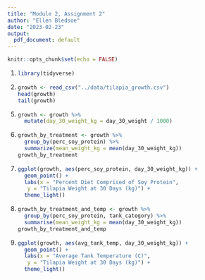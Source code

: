 ```yaml
---
title: "Module 2, Assignment 2"
author: "Ellen Bledsoe"
date: "2023-02-23"
output:
  pdf_document: default
---
```


```r
knitr::opts_chunk$set(echo = FALSE)
```

1.  

    ```r
    library(tidyverse)
    ```

2.  

    ```r
    growth <- read_csv("../data/tilapia_growth.csv")
    head(growth)
    tail(growth)
    ```

```{=html}
<!-- -->
```
5.  

    ```r
    growth <- growth %>% 
      mutate(day_30_weight_kg = day_30_weight / 1000)
    ```

```{=html}
<!-- -->
```
6.  

    ```r
    growth_by_treatment <- growth %>% 
      group_by(perc_soy_protein) %>% 
      summarize(mean_weight_kg = mean(day_30_weight_kg))
    growth_by_treatment
    ```

```{=html}
<!-- -->
```
7.  

    ```r
    ggplot(growth, aes(perc_soy_protein, day_30_weight_kg)) +
      geom_point() +
      labs(x = "Percent Diet Comprised of Soy Protein",
       y = "Tilapia Weight at 30 Days (kg)") +
      theme_light()
    ```

```{=html}
<!-- -->
```
8.  

    ```r
    growth_by_treatment_and_temp <- growth %>% 
      group_by(perc_soy_protein, tank_category) %>% 
      summarise(mean_weight_kg = mean(day_30_weight_kg))
    growth_by_treatment_and_temp
    ```

```{=html}
<!-- -->
```
9.  

    ```r
    ggplot(growth, aes(avg_tank_temp, day_30_weight_kg)) +
      geom_point() +
      labs(x = "Average Tank Temperature (C)",
       y = "Tilapia Weight at 30 Days (kg)") +
      theme_light()
    ```
